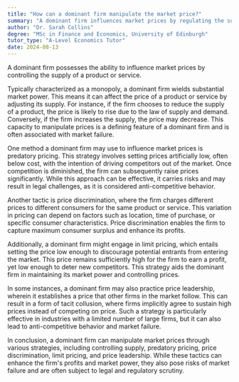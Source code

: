 ```yaml
---
title: "How can a dominant firm manipulate the market price?"
summary: "A dominant firm influences market prices by regulating the supply of its product or service, allowing it to manipulate market conditions to its advantage."
author: "Dr. Sarah Collins"
degree: "MSc in Finance and Economics, University of Edinburgh"
tutor_type: "A-Level Economics Tutor"
date: 2024-08-13
---
```


A dominant firm possesses the ability to influence market prices by controlling the supply of a product or service.

Typically characterized as a monopoly, a dominant firm wields substantial market power. This means it can affect the price of a product or service by adjusting its supply. For instance, if the firm chooses to reduce the supply of a product, the price is likely to rise due to the law of supply and demand. Conversely, if the firm increases the supply, the price may decrease. This capacity to manipulate prices is a defining feature of a dominant firm and is often associated with market failure.

One method a dominant firm may use to influence market prices is predatory pricing. This strategy involves setting prices artificially low, often below cost, with the intention of driving competitors out of the market. Once competition is diminished, the firm can subsequently raise prices significantly. While this approach can be effective, it carries risks and may result in legal challenges, as it is considered anti-competitive behavior.

Another tactic is price discrimination, where the firm charges different prices to different consumers for the same product or service. This variation in pricing can depend on factors such as location, time of purchase, or specific consumer characteristics. Price discrimination enables the firm to capture maximum consumer surplus and enhance its profits.

Additionally, a dominant firm might engage in limit pricing, which entails setting the price low enough to discourage potential entrants from entering the market. This price remains sufficiently high for the firm to earn a profit, yet low enough to deter new competitors. This strategy aids the dominant firm in maintaining its market power and controlling prices.

In some instances, a dominant firm may also practice price leadership, wherein it establishes a price that other firms in the market follow. This can result in a form of tacit collusion, where firms implicitly agree to sustain high prices instead of competing on price. Such a strategy is particularly effective in industries with a limited number of large firms, but it can also lead to anti-competitive behavior and market failure.

In conclusion, a dominant firm can manipulate market prices through various strategies, including controlling supply, predatory pricing, price discrimination, limit pricing, and price leadership. While these tactics can enhance the firm's profits and market power, they also pose risks of market failure and are often subject to legal and regulatory scrutiny.
    